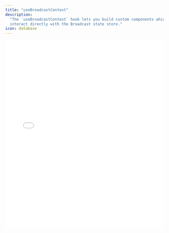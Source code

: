 ```yaml
---
title: "useBroadcastContext"
description:
  "The `useBroadcastContext` hook lets you build custom components which
  interact directly with the Broadcast state store."
icon: database
---
```


<iframe
  src={`https://ui-kit-docs-embed.vercel.app/broadcast/use_broadcast_context`}
  height="600px"
  width="100%"
  frameBorder="0"
  allowFullScreen
  allow="autoplay; encrypted-media; fullscreen; picture-in-picture; display-capture; camera; microphone"
  style={{
    borderRadius: 10,
    backgroundColor: "black",
  }}
/>

<Info>
  The `useStore` hook is from
  [`zustand`](https://github.com/pmndrs/zustand?tab=readme-ov-file#using-zustand-without-react),
  and inherits all of the documentation for Zustand stores.
</Info>

## Features

- Flexible interaction with the broadcast state store
- Based on Zustand's `useStore` hooks

## Anatomy

Import the components and piece the parts together.

```tsx
import * as Broadcast from "@livepeer/react/broadcast";
import { useBroadcastContext, useStore } from "@livepeer/react/broadcast";

export default () => (
  <Broadcast.Root>
    {/** The `useBroadcastContext` hook can be used in any component,
    as long as it's inside the Broadcast.Root React Context provider */}
    <CustomComponent />
  </Broadcast.Root>
);

function CustomComponent({
  style,
  __scopeBroadcast,
}: Broadcast.BroadcastScopedProps<{}>) {
  const context = useBroadcastContext("CustomComponent", __scopeBroadcast);

  // use selectors with the Zustand store, to make sure your component doesn't render
  // on every store state change
  const { status } = useStore(context.store, ({ status }) => ({
    status,
  }));

  return status;
}
```

## State

The `useBroadcastContext` hook returns a Zustand store, which contains the
`BroadcastState`.

### `aria`

The ARIA text for the controls given the current state.

```tsx
type BroadcastAriaText = {
  audioTrigger: string;
  start: string;
  screenshareTrigger: string;
  videoTrigger: string;
};
```

### `audio`

Indicates whether the broadcast's audio track is turned on.

### `enabled`

Specifies whether the broadcast is currently active or in "preview" mode.

### `hydrated`

Reflects whether the broadcast store is hydrated, indicating if initial data has
been loaded into the state.

### `mediaDevices`

A list of the current media devices (based on
[MediaDeviceInfo](https://developer.mozilla.org/en-US/docs/Web/API/MediaDeviceInfo)),
which changes based on permissions or when a user starts sharing their display.

```tsx
type MediaDeviceInfoExtended = Omit<MediaDeviceInfo, "label" | "toJSON"> & {
  /**
   * This is a convenience field added to MediaDeviceInfo to help easily add a device picker.
   *
   * For security reasons, the label field will blank unless an active media stream exists
   * or the user has granted persistent permission for media device access. The set of device labels
   * could otherwise be used as part of a fingerprinting mechanism to identify a user.
   *
   * When the label field is not blank, these are the same value. Otherwise, the value is a friendly default.
   */
  friendlyName: string;
  /**
   * For security reasons, the label field is blank unless an active media stream exists
   * or the user has granted persistent permission for media device access. The set of device labels
   * could otherwise be used as part of a fingerprinting mechanism to identify a user.
   *
   * We override it here to be null when it is blank, for easier developer usage.
   */
  label: string | null;
};

mediaDevices: MediaDeviceInfoExtended[] | null;
```

### `mediaStream`

The [MediaStream](https://developer.mozilla.org/en-US/docs/Web/API/MediaStream)
for the current broadcast, containing the audio and video tracks.

```tsx
mediaStream: MediaStream | null;
```

### `mounted`

Whether the broadcast component is currently mounted in the DOM.

### `peerConnection`

The
[RTCPeerConnection](https://developer.mozilla.org/en-US/docs/Web/API/RTCPeerConnection)
object for the broadcast, managing the connection between the local and remote
peers.

```tsx
peerConnection: RTCPeerConnection | null;
```

### `status`

The current status of the broadcast, which can be "live", "pending", or "idle".

```tsx
status: "live" | "pending" | "idle";
```

### `ingestUrl`

The WHIP ingest URL used for the broadcast.

```tsx
ingestUrl: string | null;
```

### `video`

Indicates if the broadcast's video track is turned on.

### `mediaDeviceIds`

The IDs of the currently selected media devices.

```tsx
mediaDeviceIds: MediaDeviceIds;
```

### `__initialProps`

The initial properties passed into the broadcast component. This is an internal
object used by Broadcast.

```tsx
__initialProps: InitialBroadcastProps;
```

### `__device`

Information about the broadcast device's capabilities and support. This is an
internal object used by Broadcast, but can be used for detecting device
capabilities.

```tsx
type BroadcastDeviceInformation = {
  version: string;
  /** If the environment supports mediaDevices */
  isMediaDevicesSupported: boolean;
  /** If the environment supports RTCPeerConnection */
  isRTCPeerConnectionSupported: boolean;
  /** If the environment supports sharing display media */
  isDisplayMediaSupported: boolean;
};

__device: BroadcastDeviceInformation;
```

### `__controls`

The current state of broadcast controls. This is an internal object used by
Broadcast.

```tsx
__controls: BroadcastControlsState;
```

### `__controlsFunctions`

An object containing functions to manipulate the broadcast's state, such as
toggling audio/video, updating the media stream, and setting the peer
connection.

<Warning>
  These functions are internal - please refer to the UI Kit source code before
  interacting with these functions.
</Warning>

```tsx
__controlsFunctions: {
    requestDeviceListInfo: () => void;
    requestForceRenegotiate: () => void;
    requestMediaDeviceId: (deviceId: AudioDeviceId, type: keyof MediaDeviceIds) => void;
    rotateAudioSource: () => void;
    rotateVideoSource: () => void;
    setIngestUrl: (ingestUrl: string) => void;
    setInitialState: (ids: MediaDeviceIds, audio: boolean, video: boolean) => void;
    setPeerConnection: (peerConnection: RTCPeerConnection) => void;
    setStatus: (status: BroadcastStatus) => void;
    setMediaDeviceIds: (mediaDevices: Partial<MediaDeviceIds>) => void;
    toggleAudio: () => void;
    toggleDisplayMedia: () => void;
    toggleEnabled: () => void;
    toggleVideo: () => void;
    updateDeviceList: (mediaDevices: MediaDeviceInfo[]) => void;
    updateMediaStream: (mediaStream: MediaStream) => void;
};
```
